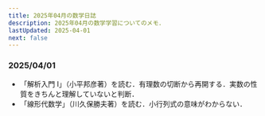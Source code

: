 ```yaml
---
title: 2025年04月の数学日誌
description: 2025年04月の数学学習についてのメモ．
lastUpdated: 2025-04-01
next: false
---
```


### 2025/04/01
- 「解析入門 Ⅰ」（小平邦彦著）を読む．有理数の切断から再開する．実数の性質をきちんと理解していないと判断．
- 「線形代数学」（川久保勝夫著）を読む．小行列式の意味がわからない．

